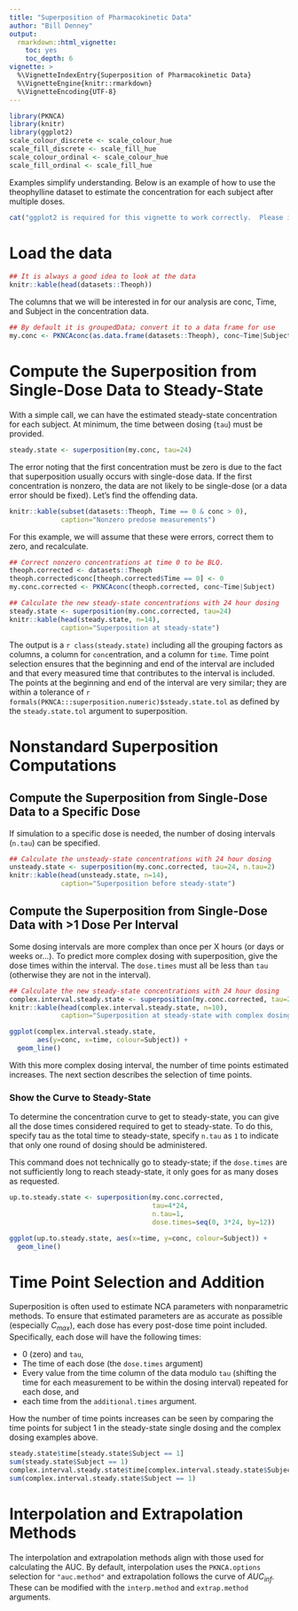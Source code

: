 ---
title: "Superposition of Pharmacokinetic Data"
author: "Bill Denney"
output:
  rmarkdown::html_vignette:
    toc: yes
    toc_depth: 6
vignette: >
  %\VignetteIndexEntry{Superposition of Pharmacokinetic Data}
  %\VignetteEngine{knitr::rmarkdown}
  %\VignetteEncoding{UTF-8}
---

```{r setup, echo=FALSE, include=FALSE}
library(PKNCA)
library(knitr)
library(ggplot2)
scale_colour_discrete <- scale_colour_hue
scale_fill_discrete <- scale_fill_hue
scale_colour_ordinal <- scale_colour_hue
scale_fill_ordinal <- scale_fill_hue
```

Examples simplify understanding.  Below is an example of how to use
the theophylline dataset to estimate the concentration for each
subject after multiple doses.

```{r check-ggplot, include=!requireNamespace("ggplot2"), results="asis"}
cat("ggplot2 is required for this vignette to work correctly.  Please install the ggplot2 library and retry building the vignette.")
```

# Load the data

```{r showtheoph}
## It is always a good idea to look at the data
knitr::kable(head(datasets::Theoph))
```

The columns that we will be interested in for our analysis are conc,
Time, and Subject in the concentration data.

```{r setupconc}
## By default it is groupedData; convert it to a data frame for use
my.conc <- PKNCAconc(as.data.frame(datasets::Theoph), conc~Time|Subject)
```

# Compute the Superposition from Single-Dose Data to Steady-State

With a simple call, we can have the estimated steady-state
concentration for each subject.  At minimum, the time between dosing
(`tau`) must be provided.

```{r superposition, error=TRUE}
steady.state <- superposition(my.conc, tau=24)
```

The error noting that the first concentration must be zero is due to
the fact that superposition usually occurs with single-dose data.  If
the first concentration is nonzero, the data are not likely to be
single-dose (or a data error should be fixed).  Let's find the offending data.

```{r findnonzero}
knitr::kable(subset(datasets::Theoph, Time == 0 & conc > 0),
             caption="Nonzero predose measurements")
```

For this example, we will assume that these were errors, correct them to zero, and recalculate.

```{r allownonzero}
## Correct nonzero concentrations at time 0 to be BLQ.
theoph.corrected <- datasets::Theoph
theoph.corrected$conc[theoph.corrected$Time == 0] <- 0
my.conc.corrected <- PKNCAconc(theoph.corrected, conc~Time|Subject)

## Calculate the new steady-state concentrations with 24 hour dosing
steady.state <- superposition(my.conc.corrected, tau=24)
knitr::kable(head(steady.state, n=14),
             caption="Superposition at steady-state")
```

The output is a `r class(steady.state)` including all the grouping factors as columns, a column for `conc`entration, and a column for `time`.  Time point selection ensures that the beginning and end of the interval are included and that every measured time that contributes to the interval is included.  The points at the beginning and end of the interval are very similar; they are within a tolerance of `r formals(PKNCA:::superposition.numeric)$steady.state.tol` as defined by the `steady.state.tol` argument to superposition.

# Nonstandard Superposition Computations

## Compute the Superposition from Single-Dose Data to a Specific Dose

If simulation to a specific dose is needed, the number of dosing intervals (`n.tau`) can be specified.

```{r UnsteadyState}
## Calculate the unsteady-state concentrations with 24 hour dosing
unsteady.state <- superposition(my.conc.corrected, tau=24, n.tau=2)
knitr::kable(head(unsteady.state, n=14),
             caption="Superposition before steady-state")
```

## Compute the Superposition from Single-Dose Data with >1 Dose Per Interval

Some dosing intervals are more complex than once per X hours (or days or weeks or...).  To predict more complex dosing with superposition, give the dose times within the interval.  The `dose.times` must all be less than `tau` (otherwise they are not in the interval).

```{r ComplexInterval}
## Calculate the new steady-state concentrations with 24 hour dosing
complex.interval.steady.state <- superposition(my.conc.corrected, tau=24, dose.times=c(0, 2, 4))
knitr::kable(head(complex.interval.steady.state, n=10),
             caption="Superposition at steady-state with complex dosing")
```
```{r ComplexInterval-visualization, eval=requireNamespace("ggplot2")}
ggplot(complex.interval.steady.state,
       aes(y=conc, x=time, colour=Subject)) +
  geom_line()
```

With this more complex dosing interval, the number of time points estimated increases.  The next section describes the selection of time points.

### Show the Curve to Steady-State

To determine the concentration curve to get to steady-state, you can give all the dose times considered required to get to steady-state.  To do this, specify tau as the total time to steady-state, specify `n.tau` as `1` to indicate that only one round of dosing should be administered.

This command does not technically go to steady-state; if the `dose.times` are not sufficiently long to reach steady-state, it only goes for as many doses as requested.

```{r to_steady_state}
up.to.steady.state <- superposition(my.conc.corrected,
                                    tau=4*24,
                                    n.tau=1,
                                    dose.times=seq(0, 3*24, by=12))
```
```{r to_steady_state-visualization, eval=requireNamespace("ggplot2")}
ggplot(up.to.steady.state, aes(x=time, y=conc, colour=Subject)) +
  geom_line()
```

# Time Point Selection and Addition

Superposition is often used to estimate NCA parameters with nonparametric methods.  To ensure that estimated parameters are as accurate as possible (especially $C_{max}$), each dose has every post-dose time point included.  Specifically, each dose will have the following times:

* 0 (zero) and `tau`,
* The time of each dose (the `dose.times` argument)
* Every value from the time column of the data modulo `tau` (shifting the time for each measurement to be within the dosing interval) repeated for each dose, and
* each time from the `additional.times` argument.

How the number of time points increases can be seen by comparing the time points for subject 1 in the steady-state single dosing and the complex dosing examples above.

```{r}
steady.state$time[steady.state$Subject == 1]
sum(steady.state$Subject == 1)
complex.interval.steady.state$time[complex.interval.steady.state$Subject == 1]
sum(complex.interval.steady.state$Subject == 1)
```

# Interpolation and Extrapolation Methods

The interpolation and extrapolation methods align with those used for calculating the AUC.  By default, interpolation uses the `PKNCA.options` selection for `"auc.method"` and extrapolation follows the curve of $AUC_{inf}$.  These can be modified with the `interp.method` and `extrap.method` arguments.
